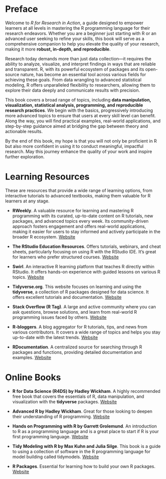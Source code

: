 # Preface {.unnumbered}

Welcome to *R for Research in Action*, a guide designed to empower learners at all levels in mastering the R programming language for their research endeavors. Whether you are a beginner just starting with R or an advanced user seeking to refine your skills, this book will serve as a comprehensive companion to help you elevate the quality of your research, making it more **robust, in-depth, and reproducible**.

Research today demands more than just data collection—it requires the ability to analyze, visualize, and interpret findings in ways that are reliable and transparent. R, with its powerful ecosystem of packages and its open-source nature, has become an essential tool across various fields for achieving these goals. From data wrangling to advanced statistical modeling, R offers unparalleled flexibility to researchers, allowing them to explore their data deeply and communicate results with precision.

This book covers a broad range of topics, including **data manipulation, visualization, statistical analysis, programming, and reproducible research practices**. We begin with the basics, progressively introducing more advanced topics to ensure that users at every skill level can benefit. Along the way, you will find practical examples, real-world applications, and step-by-step guidance aimed at bridging the gap between theory and actionable results.

By the end of this book, my hope is that you will not only be proficient in R but also more confident in using it to conduct meaningful, impactful research. May this journey enhance the quality of your work and inspire further exploration.

# Learning Resources

These are resources that provide a wide range of learning options, from interactive tutorials to advanced textbooks, making them valuable for R learners at any stage.

-   **RWeekly**. A valuable resource for learning and mastering R programming with its curated, up-to-date content on R tutorials, new packages, and advanced topics every week. Its community-driven approach fosters engagement and offers real-world applications, making it easier for users to stay informed and actively participate in the broader R ecosystem. [Website](https://rweekly.org/)

-   **The RStudio Education Resources**. Offers tutorials, webinars, and cheat sheets, particularly focusing on using R with the RStudio IDE. It’s great for learners who prefer structured courses. [Website](https://education.rstudio.com/)

-   **Swirl**. An interactive R learning platform that teaches R directly within RStudio. It offers hands-on experience with guided lessons on various R topics. [Website](https://swirlstats.com/)

-   **Tidyverse.org**. This website focuses on learning and using the **tidyverse**, a collection of R packages designed for data science. It offers excellent tutorials and documentation. [Website](https://www.tidyverse.org/)

-   **Stack Overflow (R Tag)**. A large and active community where you can ask questions, browse solutions, and learn from real-world R programming issues faced by others. [Website](https://stackoverflow.com/questions/tagged/r)

-   **R-bloggers**. A blog aggregator for R tutorials, tips, and news from various contributors. It covers a wide range of topics and helps you stay up-to-date with the latest trends. [Website](https://www.r-bloggers.com/)

-   **RDocumentation**. A centralized source for searching through R packages and functions, providing detailed documentation and examples. [Website](https://www.rdocumentation.org/)

# Online Books

-   **R for Data Science (R4DS) by Hadley Wickham**. A highly recommended free book that covers the essentials of R, data manipulation, and visualization with the **tidyverse** packages. [Website](https://r4ds.had.co.nz/)

-   **Advanced R by Hadley Wickham**. Great for those looking to deepen their understanding of R programming. [Website](https://adv-r.hadley.nz/)

-   **Hands on Programming with R by Garrett Grolemund**. An introduction to R as a programming language and is a great place to start if R is your first programming language. [Website](https://rstudio-education.github.io/hopr/)

-   **Tidy Modeling with R by Max Kuhn and Julia Silge**. This book is a guide to using a collection of software in the R programming language for model building called tidymodels. [Website](https://www.tmwr.org/)

-   **R Packages**. Essential for learning how to build your own R packages. [Website](https://r-pkgs.org/)
